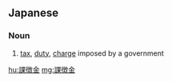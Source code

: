 ==Japanese==
{{ja-kanjitab|か|ちょう|きん|yomi=on}}

===Noun===
{{ja-noun|かちょうきん}}

# [[tax]], [[duty]], [[charge]] imposed by a government

[[hu:課徴金]]
[[mg:課徴金]]